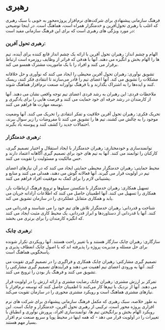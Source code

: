 # رهبری

فرهنگ سازمانی پیشنهادی برای شرکت‌های نرم‌افزار پروژه‌محور به خوبی با سبک رهبری که اغلب با رهبری تحول‌آفرین و خدمتگزار همراه است، هماهنگ است. در اینجا توضیحی در مورد ویژگی های رهبری است که برای این فرهنگ سازمانی مفید است:


### رهبری تحول آفرین:

الهام و چشم انداز: رهبران تحول آفرین با ارائه یک چشم انداز قانع کننده برای آینده، تیم ها را الهام بخش و انگیزه می دهند. آنها با هدفی که فراتر از وظایف روزمره است ارتباط برقرار می کنند و افراد را با یک ماموریت مشترک همسو می کند.

تشویق نوآوری: رهبران تحول آفرین محیطی را ایجاد می کنند که نوآوری و حل خلاقانه مشکلات را تشویق می کند. آنها اعضای تیم را قادر می‌سازند تا انتقادی فکر کنند، ریسک کنند و ایده‌ها را به اشتراک بگذارند و با فرهنگ نوآورانه صنعت نرم‌افزار هماهنگ شوند.

  ملاحظات فردی: این رهبران به رشد فردی اعضای تیم توجه واقعی نشان می دهند. آنها از کارمندان در رشد حرفه ای خود حمایت می کنند و فرصت هایی را برای یادگیری و توسعه مهارت ها فراهم می کنند.

 تحریک فکری: رهبران تحول آفرین خلاقیت و تفکر انتقادی را تحریک می کنند. آنها وضعیت موجود را به چالش می کشند، تیم ها را تشویق می کنند تا مفروضات را زیر سوال ببرند، احتمالات جدید را کشف کنند و پیوسته یاد بگیرند.

###   رهبری خدمتگزار:


 توانمندسازی و خودمختاری: رهبران خدمتگزار با ایجاد استقلال و اختیار تصمیم گیری، کارکنان را توانمند می کنند. آنها به تیم های خود برای تصمیم گیری آگاهانه اعتماد دارند و حس مالکیت و مسئولیت را تقویت می کنند.

 محیط حمایتی: رهبران خدمتگزار محیطی حمایتی ایجاد می کنند که در آن نیازهای اعضای تیم در اولویت قرار می گیرند. آنها فعالانه گوش می دهند، همدلی می کنند و منابع و پشتیبانی لازم را برای کمک به موفقیت افراد فراهم می کنند.

 تسهیل همکاری: رهبران خدمتگزار با شکستن سیلوها و ترویج فرهنگ ارتباطات باز، همکاری را تسهیل می کنند. آنها اطمینان حاصل می کنند که اطلاعات آزادانه جریان می یابد و همکاری متقابل عملکردی را در سازمان تشویق می کند.

شناخت و قدردانی: رهبران خدمتگزار تلاش های تیم خود را می شناسند و قدردانی می کنند. آنها با قدردانی از دستاوردها و ابراز قدردانی، یک محیط کاری مثبت ایجاد می کنند که انگیزه کارمندان را برای برتری می بخشد.


### رهبری چابک:

 سازگاری: رهبران چابک سازگار هستند و با تغییر راحت هستند. آنها رویکردی تکرار شونده برای حل مسئله و مدیریت پروژه را پذیرفته اند که با اصول چابک انعطاف پذیری و پاسخگویی هماهنگ است.

 تصمیم گیری مشارکتی: رهبران چابک همکاری و فراگیری را در تصمیم گیری تقویت می کنند. آنها به ورودی اعضای تیم اهمیت می دهند و فرآیندهای تصمیم گیری مشارکتی را تشویق می کنند و فرهنگ باز بودن را ترویج می کنند.

 تمرکز بر ارزش مشتری: رهبران چابک رضایت مشتری و ارائه ارزش را در اولویت قرار می دهند. آنها از نزدیک با تیم‌ها کار می‌کنند تا اطمینان حاصل کنند که توسعه نرم‌افزار با نیازهای مشتری هماهنگ است و رویکرد مشتری محوری را در سازمان تقویت می‌کند.

به طور خلاصه، سبک رهبری که مکمل فرهنگ سازمانی پیشنهادی برای شرکت های نرم افزاری پروژه محور است، ترکیبی از رهبری تحول آفرین، خدمتگزار و چابک است. این رویکرد الهام بخش و برانگیختن تیم ها، توانمندسازی افراد، پرورش نوآوری و انطباق با تغییرات را در اولویت قرار می دهد - که همه اینها در محیط پویا و سریع صنعت نرم افزار بسیار مهم هستند.